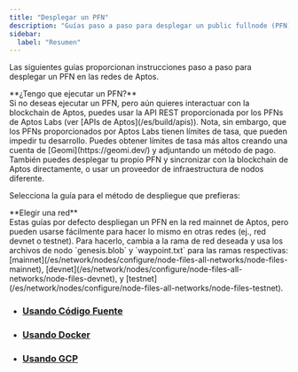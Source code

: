 ```yaml
---
title: "Desplegar un PFN"
description: "Guías paso a paso para desplegar un public fullnode (PFN) en redes Aptos usando varios métodos de despliegue incluyendo código fuente, Docker, y plataformas en la nube."
sidebar:
  label: "Resumen"
---
```



Las siguientes guías proporcionan instrucciones paso a paso para desplegar un PFN en las redes de Aptos.

<Aside type="note">
  **¿Tengo que ejecutar un PFN?**<br />
  Si no deseas ejecutar un PFN, pero aún quieres interactuar con la blockchain de Aptos, puedes usar la API REST
  proporcionada por los PFNs de Aptos Labs (ver [APIs de Aptos](/es/build/apis)). Nota, sin embargo, que los PFNs proporcionados por Aptos Labs tienen límites de tasa, que pueden impedir tu desarrollo. Puedes obtener límites de tasa más altos creando una cuenta de [Geomi](https://geomi.dev/) y adjuntando un método de pago. También puedes desplegar tu propio PFN
  y sincronizar con la blockchain de Aptos directamente, o usar un proveedor de infraestructura de nodos diferente.
</Aside>

Selecciona la guía para el método de despliegue que prefieras:

<Aside type="caution">
  **Elegir una red**<br />
  Estas guías por defecto despliegan un PFN en la red mainnet de Aptos, pero pueden usarse fácilmente para hacer
  lo mismo en otras redes (ej., red devnet o testnet). Para hacerlo, cambia a la rama de red deseada
  y usa los archivos de nodo `genesis.blob` y `waypoint.txt` para las ramas respectivas:
  [mainnet](/es/network/nodes/configure/node-files-all-networks/node-files-mainnet),
  [devnet](/es/network/nodes/configure/node-files-all-networks/node-files-devnet), y
  [testnet](/es/network/nodes/configure/node-files-all-networks/node-files-testnet).
</Aside>

- ### [Usando Código Fuente](/es/network/nodes/full-node/deployments/using-source-code)
- ### [Usando Docker](/es/network/nodes/full-node/deployments/using-docker)
- ### [Usando GCP](/es/network/nodes/full-node/deployments/using-gcp)
